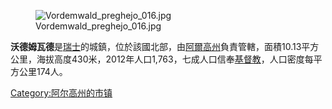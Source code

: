 [[Image:Vordemwald_preghejo_016.jpg|right]]

'''沃德姆瓦德'''是[[瑞士|瑞士]]的城鎮，位於該國北部，由[[阿爾高州|阿爾高州]]負責管轄，面積10.13平方公里，海拔高度430米，2012年人口1,763，七成人口信奉[[基督教|基督教]]，人口密度每平方公里174人。

{{Switzerland-geo-stub}}
[[Category:阿尔高州的市镇|Category:阿尔高州的市镇]]